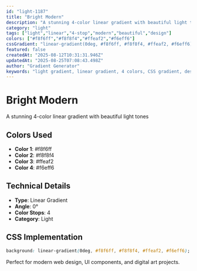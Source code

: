 ```yaml
---
id: "light-1187"
title: "Bright Modern"
description: "A stunning 4-color linear gradient with beautiful light tones"
category: "light"
tags: ["light","linear","4-stop","modern","beautiful","design"]
colors: ["#f8f6ff","#f8f8f4","#ffeaf2","#f6eff6"]
cssGradient: "linear-gradient(0deg, #f8f6ff, #f8f8f4, #ffeaf2, #f6eff6)"
featured: false
createdAt: "2025-08-12T10:31:31.946Z"
updatedAt: "2025-08-25T07:08:43.498Z"
author: "Gradient Generator"
keywords: "light gradient, linear gradient, 4 colors, CSS gradient, design, #f8f6ff, #f8f8f4, #ffeaf2, #f6eff6"
---
```


# Bright Modern

A stunning 4-color linear gradient with beautiful light tones

## Colors Used
- **Color 1**: #f8f6ff
- **Color 2**: #f8f8f4
- **Color 3**: #ffeaf2
- **Color 4**: #f6eff6

## Technical Details
- **Type**: Linear Gradient
- **Angle**: 0°
- **Color Stops**: 4
- **Category**: Light

## CSS Implementation
```css
background: linear-gradient(0deg, #f8f6ff, #f8f8f4, #ffeaf2, #f6eff6);
```

Perfect for modern web design, UI components, and digital art projects.

